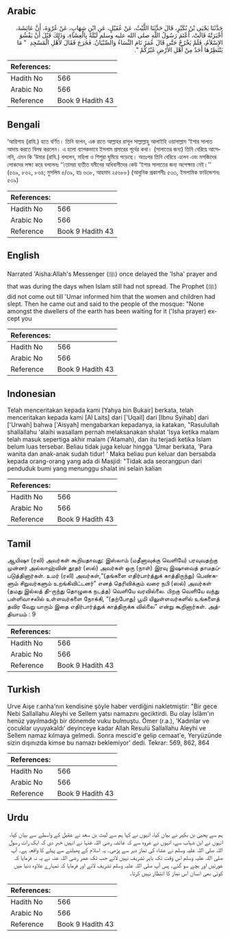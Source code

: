 ## Arabic


<div dir="rtl" lang="ar" style={{fontSize:'larger',backgroundColor:'#f8f9fa',padding:20}}>
حَدَّثَنَا يَحْيَى بْنُ بُكَيْرٍ، قَالَ حَدَّثَنَا اللَّيْثُ، عَنْ عُقَيْلٍ، عَنِ ابْنِ شِهَابٍ، عَنْ عُرْوَةَ، أَنَّ عَائِشَةَ، أَخْبَرَتْهُ قَالَتْ، أَعْتَمَ رَسُولُ اللَّهِ صلى الله عليه وسلم لَيْلَةً بِالْعِشَاءِ، وَذَلِكَ قَبْلَ أَنْ يَفْشُوَ الإِسْلاَمُ، فَلَمْ يَخْرُجْ حَتَّى قَالَ عُمَرُ نَامَ النِّسَاءُ وَالصِّبْيَانُ‏.‏ فَخَرَجَ فَقَالَ لأَهْلِ الْمَسْجِدِ ‏ "‏ مَا يَنْتَظِرُهَا أَحَدٌ مِنْ أَهْلِ الأَرْضِ غَيْرُكُمْ ‏"‏‏.‏
</div>
<div style={{backgroundColor:'#f8f9fa',padding:20, marginBottom: 10}}><table> <thead> <tr> <th>References:</th> <th></th> </tr> </thead> <tbody><tr><td>Hadith No</td><td>566</td></tr><tr><td>Arabic No</td><td>566</td></tr><tr><td>Reference</td><td>Book 9 Hadith 43</td></tr></tbody></table></div>

## Bengali


<div dir="ltr" lang="bn" style={{fontSize:'larger',backgroundColor:'#f8f9fa',padding:20}}>
‘আয়িশাহ (রাযি.) হতে বর্ণিত। তিনি বলেন, এক রাতে আল্লাহর রাসূল সাল্লাল্লাহু আলাইহি ওয়াসাল্লাম ‘ইশার সালাত আদায় করতে বিলম্ব করলেন। এ হলো ব্যাপকভাবে ইসলাম প্রসারের পূর্বের কথা। (সালাতের জন্য) তিনি বেরিয়ে আসেননি, এমন কি ‘উমার (রাযি.) বললেন, মহিলা ও শিশুরা ঘুমিয়ে পড়েছে। অতঃপর তিনি বেরিয়ে এলেন এবং মসজিদের লোকদের লক্ষ্য করে বললেনঃ ‘‘তোমরা ব্যতীত যমীনের অধিবাসীদের কেউ ‘ইশার সালাতের জন্য অপেক্ষায় নেই।’’ (৫৬৯, ৮৬২, ৮৬৪; মুসলিম ৫/৩৯, হাঃ ৬৩৮, আহমাদ ২৫৬৮৮) (আধুনিক প্রকাশনীঃ ৫৩৩, ইসলামিক ফাউন্ডেশনঃ ৫৩৯)
</div>
<div style={{backgroundColor:'#f8f9fa',padding:20, marginBottom: 10}}><table> <thead> <tr> <th>References:</th> <th></th> </tr> </thead> <tbody><tr><td>Hadith No</td><td>566</td></tr><tr><td>Arabic No</td><td>566</td></tr><tr><td>Reference</td><td>Book 9 Hadith 43</td></tr></tbody></table></div>

## English


<div dir="ltr" lang="en" style={{fontSize:'larger',backgroundColor:'#f8f9fa',padding:20}}>
Narrated 'Aisha:Allah's Messenger (ﷺ) once delayed the 'Isha' prayer and that was during the days when Islam still had not spread. The Prophet (ﷺ) did not come out till 'Umar informed him that the women and children had slept. Then he came out and said to the people of the mosque: "None amongst the dwellers of the earth has been waiting for it ('Isha prayer) except you
</div>
<div style={{backgroundColor:'#f8f9fa',padding:20, marginBottom: 10}}><table> <thead> <tr> <th>References:</th> <th></th> </tr> </thead> <tbody><tr><td>Hadith No</td><td>566</td></tr><tr><td>Arabic No</td><td>566</td></tr><tr><td>Reference</td><td>Book 9 Hadith 43</td></tr></tbody></table></div>

## Indonesian


<div dir="ltr" lang="id" style={{fontSize:'larger',backgroundColor:'#f8f9fa',padding:20}}>
Telah menceritakan kepada kami [Yahya bin Bukair] berkata, telah menceritakan kepada kami [Al Laits] dari ['Uqail] dari [Ibnu Syihab] dari ['Urwah] bahwa ['Aisyah] mengabarkan kepadanya, ia katakan, "Rasulullah shallallahu 'alaihi wasallam pernah melaksanakan shalat 'Isya ketika malam telah masuk sepertiga akhir malam ('Atamah), dan itu terjadi ketika Islam belum luas tersebar. Beliau tidak juga keluar hingga 'Umar berkata, 'Para wanita dan anak-anak sudah tidur! ' Maka beliau pun keluar dan bersabda kepada orang-orang yang ada di Masjid: "Tidak ada seorangpun dari penduduk bumi yang menunggu shalat ini selain kalian
</div>
<div style={{backgroundColor:'#f8f9fa',padding:20, marginBottom: 10}}><table> <thead> <tr> <th>References:</th> <th></th> </tr> </thead> <tbody><tr><td>Hadith No</td><td>566</td></tr><tr><td>Arabic No</td><td>566</td></tr><tr><td>Reference</td><td>Book 9 Hadith 43</td></tr></tbody></table></div>

## Tamil


<div dir="ltr" lang="ta" style={{fontSize:'larger',backgroundColor:'#f8f9fa',padding:20}}>
ஆயிஷா (ரலி) அவர்கள் கூறியதாவது: இஸ்லாம் (மதீனாவுக்கு வெளியே) பரவுவதற்கு முன்னர் அல்லாஹ்வின் தூதர் (ஸல்) அவர்கள் ஒரு (நாள்) இரவு இஷாவைத் தாமதப்படுத்தினார்கள். உமர் (ரலி) அவர்கள்,“(தங்களை எதிர்பார்த்துக் காத்திருந்து) பெண்களும் சிறுவர்களும் உறங்கிவிட்டனர்” எனத் தெரிவிக்கும் வரை நபி (ஸல்) அவர்கள் (தமது இல்லத் தி-ருந்து தொழுகை நடத்த) வெளியே வரவில்லை. பிறகு வெளியே வந்து பள்ளிவாசலில் உள்ளவர்களை நோக்கி, “(தற்போது) பூமி யிலுள்ளவர்களில் உங்களைத் தவிர வேறு யாரும் இதை எதிர்பார்த்துக் காத்திருக்க வில்லை” என்று கூறினார்கள். அத்தியாயம் : 9
</div>
<div style={{backgroundColor:'#f8f9fa',padding:20, marginBottom: 10}}><table> <thead> <tr> <th>References:</th> <th></th> </tr> </thead> <tbody><tr><td>Hadith No</td><td>566</td></tr><tr><td>Arabic No</td><td>566</td></tr><tr><td>Reference</td><td>Book 9 Hadith 43</td></tr></tbody></table></div>

## Turkish


<div dir="ltr" lang="tr" style={{fontSize:'larger',backgroundColor:'#f8f9fa',padding:20}}>
Urve Aişe r.anha'nın kendisine şöyle haber verdiğini nakletmiştir: "Bir gece Nebi Sallallahu Aleyhi ve Sellem yatsı namazını geciktirdi. Bu olay İslâm'ın henüz yayılmadığı bir dönemde vuku bulmuştu. Ömer (r.a.), 'Kadınlar ve çocuklar uyuyakaldı' deyinceye kadar Allah Resulü Sallallahu Aleyhi ve Sellem namaz kılmaya gelmedi. Sonra mescid'e gelip cemaat'e, Yeryüzünde sizin dışınızda kimse bu namazı beklemiyor' dedi. Tekrar: 569, 862, 864
</div>
<div style={{backgroundColor:'#f8f9fa',padding:20, marginBottom: 10}}><table> <thead> <tr> <th>References:</th> <th></th> </tr> </thead> <tbody><tr><td>Hadith No</td><td>566</td></tr><tr><td>Arabic No</td><td>566</td></tr><tr><td>Reference</td><td>Book 9 Hadith 43</td></tr></tbody></table></div>

## Urdu


<div dir="rtl" lang="ur" style={{fontSize:'larger',backgroundColor:'#f8f9fa',padding:20}}>
ہم سے یحییٰ بن بکیر نے بیان کیا، انہوں نے کہا ہم سے لیث بن سعد نے عقیل کے واسطے سے بیان کیا، انہوں نے ابن شہاب سے، انہوں نے عروہ سے کہ عائشہ رضی اللہ عنہا نے انہیں خبر دی کہ ایک رات رسول اللہ صلی اللہ علیہ وسلم نے عشاء کی نماز دیر سے پڑھی۔ یہ اسلام کے پھیلنے سے پہلے کا واقعہ ہے۔ آپ صلی اللہ علیہ وسلم اس وقت تک باہر تشریف نہیں لائے جب تک عمر رضی اللہ عنہ نے یہ نہ فرمایا کہ عورتیں اور بچے سو گئے۔ پس آپ صلی اللہ علیہ وسلم تشریف لائے اور فرمایا کہ تمہارے علاوہ دنیا میں کوئی بھی انسان اس نماز کا انتظار نہیں کرتا۔
</div>
<div style={{backgroundColor:'#f8f9fa',padding:20, marginBottom: 10}}><table> <thead> <tr> <th>References:</th> <th></th> </tr> </thead> <tbody><tr><td>Hadith No</td><td>566</td></tr><tr><td>Arabic No</td><td>566</td></tr><tr><td>Reference</td><td>Book 9 Hadith 43</td></tr></tbody></table></div>
